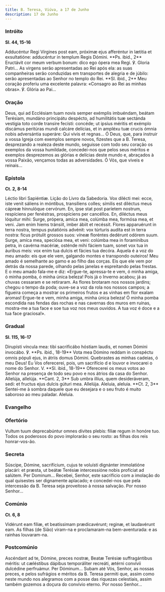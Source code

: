 ```yaml
---
title: B. Teresa, Viúva, a 17 de Junho
description: 17 de Junho
---
```


### Intróito

**Sl. 44, 15-16**

<div class="side-by-side not-content">
  <span>
    Adducéntur Regi Vírgines post eam, próximæ ejus afferéntur in lætitia et exsultatióne:
    adducéntur in templum Regis Dómini. **Ps. ibid., 2** Eructávit cor meum verbum bonum: dico ego
    ópera mea Regi. ℣. Gloria Patri...
  </span>
  <span>
    As virgens serão apresentadas ao Rei após ela: as suas companheiras serão conduzidas em
    transportes de alegria e de júbilo: serão apresentadas ao Senhor no templo do Rei. **Sl. ibid.,
    2** Meu coração proferiu uma excelente palavra: «Consagro ao Rei as minhas obras». ℣. Glória ao
    Pai...
  </span>
</div>

### Oração

<div class="side-by-side not-content">
  <span>
    Deus, qui ad Ecclésiam tuam novis semper exémplis imbuéndam, beátam Terésiam, mundáno principátu
    despécto, ad humilitátis tuæ sectánda vestigia toto corde transire fecísti: concéde; ut ipsíus
    méritis et exémplo discámus peritúras mundi calcáre delícias, et in ampléxu tuæ crucis ómnia
    nobis adversántia superáre: Qui vivis et regnas...
  </span>
  <span>
    Ó Deus, que, para instruir a vossa Igreja com exemplos sempre novos, fizestes que a B. Teresa,
    desprezando a realeza deste mundo, seguisse com todo seu coração os exemplos da vossa humildade,
    concedei-nos que pelos seus méritos e exemplos desprezemos as glórias e delícias deste mundo e,
    abraçados à vossa Paixão, vençamos todas as adversidades. Ó Vós, que viveis e reinais...
  </span>
</div>

### Epístola

**Ct. 2, 8-14**

<div class="side-by-side not-content">
  <span>Léctio libri Sapiéntiæ.</span>
  <span>Lição do Livro da Sabedoria.</span>
  <span>
    Vox dilécti mei: ecce, iste venit sáliens in móntibus, transíliens colles; símilis est diléctus
    meus cápreæ hinnulóque cervórum. En, ipse stat post paríetem nostrum, respíciens per fenéstras,
    prospíciens per cancéllos. En, diléctus meus lóquitur mihi: Surge, própera, amíca mea, colúmba
    mea, formósa mea, et veni. Jam enim hiems tránsiit, imber ábiit et recéssit. Flores apparuérunt
    in terra nostra, tempus putatiónis advénit: vox túrturis audíta est in terra nostra: ficus
    prótulit grossos suos: víneæ floréntes dedérunt odórem suum. Surge, amíca mea, speciósa mea, et
    veni: colúmba mea in foramínibus petra, in cavérna macériæ, osténde mihi fáciem tuam, sonet vox
    tua in áuribus meis: vox enim tua dulcis et fácies tua decóra.
  </span>
  <span>
    Aquela é a voz do meu amado: eis que ele vem, galgando montes e transpondo outeiros! Meu amado é
    semelhante ao gamo e ao filho das corças. Eis que ele vem por detrás da nossa parede, olhando
    pelas janelas e espreitando pelas frestas. E o meu amado fala-me e diz: «Ergue-te, apressa-te e
    vem, ó minha amiga, ó minha pomba, ó minha única beleza! Pois já o Inverno acabou; já as chuvas
    cessaram e se retiraram. As flores brotaram nos nossos jardins; chegou o tempo da poda; ouve-se
    a voz da rola nos nossos campos; a figueira começa a mostrar os primeiros frutos e as vinhas em
    flor exalam aromas! Ergue-te e vem, minha amiga, minha única beleza! Ó minha pomba escondida nas
    fendas das rochas e nas cavernas dos muros em ruínas, mostra-me a tua face e soe tua voz nos
    meus ouvidos. A tua voz é doce e a tua face graciosa!».
  </span>
</div>

### Gradual

**Sl. 115, 16-17**

<div class="side-by-side not-content">
  <span>
    Dirupísti víncula mea: tibi sacrificábo hóstiam laudis, et nomen Dómini invocábo. ℣. **Ps.
    ibid., 18-19** Vota mea Dómino reddam in conspéctu omnis pópuli ejus, in átriis domus Dómini.
  </span>
  <span>
    Quebrastes as minhas cadeias, ó meu Deus! Eu Vos oferecerei, pois, um sacrifício d e louvor e
    invocarei o nome do Senhor. V. **Sl. ibid., 18-19** Oferecerei os meus votos ao Senhor na
    presença de todo seu povo e nos átrios da casa do Senhor.
  </span>
  <span>
    Allelúja, allelúja. **Cant. 2, 3** Sub umbra illíus, quem desideráveram, sedi: et fructus ejus
    dulcis gúturi mea. Allelúja.
  </span>
  <span>
    Aleluia, aleluia. **Ct. 2, 3** Sentei-me à sombra daquele que eu desejara e o seu fruto é muito
    saboroso ao meu paladar. Aleluia.
  </span>
</div>

### Evangelho


<LinkCard
  href="/missal/comum/18virgensmartires2#evangelho"
  title="Virgens Mártires - Missa Me exspectavérunt"
/>

### Ofertório

<div class="side-by-side not-content">
  <span>Vultum tuum deprecabúntur omnes dívites plebis: filiæ regum in honóre tuo.</span>
  <span>Todos os poderosos do povo implorarão o seu rosto: as filhas dos reis honrar-vos-ão.</span>
</div>

### Secreta

<div class="side-by-side not-content">
  <span>
    Súscipe, Dómine, sacrifícium, cujus te voluísti dignánter immolatióne placári: et præsta, ut
    beátæ Terésiæ intercessióne nobis profíciat ad salútem. Per Dominum...
  </span>
  <span>
    Recebei, Senhor, este sacrifício com a imolação do qual quisestes ser dignamente aplacado; e
    concedei-nos que pela intercessão da B. Teresa seja proveitoso à nossa salvação. Por nosso
    Senhor...
  </span>
</div>

### Comúnio

**Ct. 6, 8**

<div class="side-by-side not-content">
  <span>Vidérunt eam fíliæ, et beatíssimam prædicavérunt; reginæ, et laudavérunt eam.</span>
  <span>
    As filhas (de Sião) viram-na e proclamaram-na bem-aventurada: e as rainhas louvaram-na.
  </span>
</div>

### Postcomúnio

<div class="side-by-side not-content">
  <span>
    Ascéndant ad te, Dómine, preces nostræ, Beatæ Terésiæ suffragántibus méritis: ut cæléstibus
    dápibus temporáliter recreáti, ætérni convívii dulcédine perfruámur. Per Dóminum...
  </span>
  <span>
    Subam até Vós, Senhor, as nossas preces, e pelos sufrágios e méritos da B. Teresa permiti que,
    assim como neste mundo nos alegramos com a posse das riquezas celestiais, assim também gozemos a
    doçura do convívio eterno. Por nosso Senhor...
  </span>
</div>
